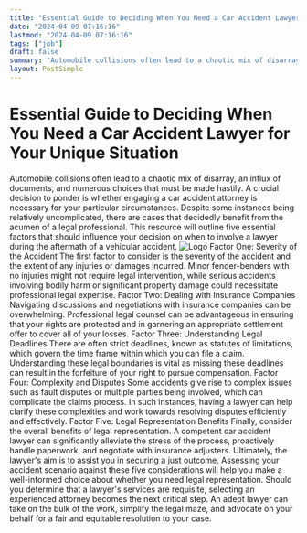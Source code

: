 ```yaml
---
title: "Essential Guide to Deciding When You Need a Car Accident Lawyer for Your Unique Situation"
date: "2024-04-09 07:16:16"
lastmod: "2024-04-09 07:16:16"
tags: ["job"]
draft: false
summary: "Automobile collisions often lead to a chaotic mix of disarray, an influx of documents, and numerous choices that must be made hastily. A crucial decision to ponder is whether engaging a car accident attorney is necessary for your particular circumstances. Despite some instances being relatively uncomplicated, there are cases that decidedly benefit from the acumen of a legal professional. This resource will outline five essential factors that should influence your decision on when to involve a lawyer during the aftermath of a vehicular accident."
layout: PostSimple
---
```

# Essential Guide to Deciding When You Need a Car Accident Lawyer for Your Unique Situation
Automobile collisions often lead to a chaotic mix of disarray, an influx of documents, and numerous choices that must be made hastily. A crucial decision to ponder is whether engaging a car accident attorney is necessary for your particular circumstances. Despite some instances being relatively uncomplicated, there are cases that decidedly benefit from the acumen of a legal professional. This resource will outline five essential factors that should influence your decision on when to involve a lawyer during the aftermath of a vehicular accident.
<img alt="Logo" class="lazyImg" data-src="https://cdn.seniorsselection.com/src_image/2e9fc50774c3979dbe99a4d14ad0da21.webp" src="/statics/image/loading.webp"/>
Factor One: Severity of the Accident
The first factor to consider is the severity of the accident and the extent of any injuries or damages incurred. Minor fender-benders with no injuries might not require legal intervention, while serious accidents involving bodily harm or significant property damage could necessitate professional legal expertise.
Factor Two: Dealing with Insurance Companies
Navigating discussions and negotiations with insurance companies can be overwhelming. Professional legal counsel can be advantageous in ensuring that your rights are protected and in garnering an appropriate settlement offer to cover all of your losses.
Factor Three: Understanding Legal Deadlines
There are often strict deadlines, known as statutes of limitations, which govern the time frame within which you can file a claim. Understanding these legal boundaries is vital as missing these deadlines can result in the forfeiture of your right to pursue compensation.
Factor Four: Complexity and Disputes
Some accidents give rise to complex issues such as fault disputes or multiple parties being involved, which can complicate the claims process. In such instances, having a lawyer can help clarify these complexities and work towards resolving disputes efficiently and effectively.
Factor Five: Legal Representation Benefits
Finally, consider the overall benefits of legal representation. A competent car accident lawyer can significantly alleviate the stress of the process, proactively handle paperwork, and negotiate with insurance adjusters. Ultimately, the lawyer's aim is to assist you in securing a just outcome.
Assessing your accident scenario against these five considerations will help you make a well-informed choice about whether you need legal representation. Should you determine that a lawyer's services are requisite, selecting an experienced attorney becomes the next critical step. An adept lawyer can take on the bulk of the work, simplify the legal maze, and advocate on your behalf for a fair and equitable resolution to your case.
        